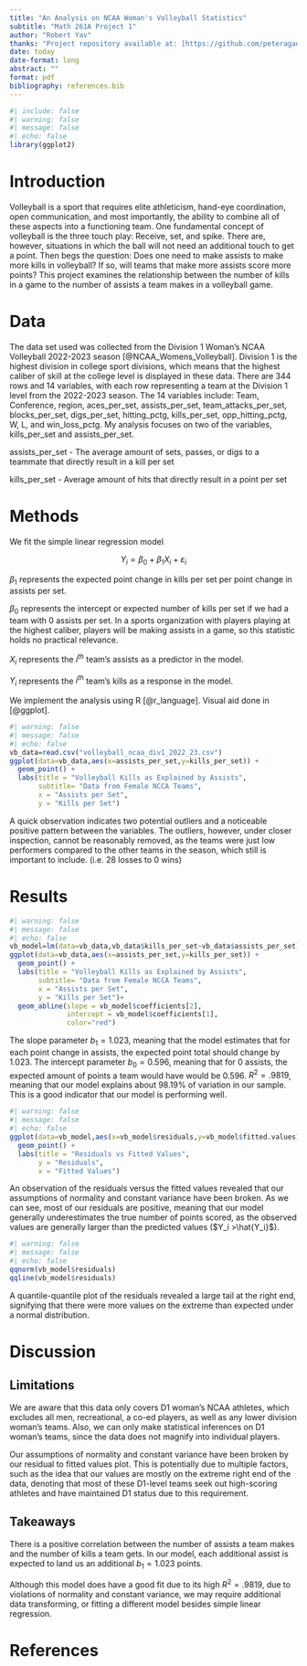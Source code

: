 ```yaml
---
title: "An Analysis on NCAA Woman's Volleyball Statistics"
subtitle: "Math 261A Project 1"
author: "Robert Yav"
thanks: "Project repository available at: [https://github.com/peteragao/MATH261A-project-template](https://github.com/peteragao/MATH261A-project-template)."
date: today
date-format: long
abstract: ""
format: pdf
bibliography: references.bib
---
```


```r
#| include: false
#| warning: false
#| message: false
#| echo: false
library(ggplot2)
```

# Introduction

Volleyball is a sport that requires elite athleticism, hand-eye coordination, open communication, and most importantly, the ability to combine all of these aspects into a functioning team. One fundamental concept of volleyball is the three touch play: Receive, set, and spike. There are, however, situations in which the ball will not need an additional touch to get a point. Then begs the question: Does one need to make assists to make more kills in volleyball? If so, will teams that make more assists score more points? This project examines the relationship between the number of kills in a game to the number of assists a team makes in a volleyball game.

# Data

The data set used was collected from the Division 1 Woman's NCAA Volleyball 2022-2023 season [@NCAA_Womens_Volleyball]. Division 1 is the highest division in college sport divisions, which means that the highest caliber of skill at the college level is displayed in these data. There are 344 rows and 14 variables, with each row representing a team at the Division 1 level from the 2022-2023 season. The 14 variables include: Team, Conference, region, aces_per_set, assists_per_set, team_attacks_per_set, blocks_per_set, digs_per_set, hitting_pctg, kills_per_set, opp_hitting_pctg, W, L, and win_loss_pctg. My analysis focuses on two of the variables, kills_per_set and assists_per_set.

assists_per_set - The average amount of sets, passes, or digs to a teammate that directly result in a kill per set

kills_per_set - Average amount of hits that directly result in a point per set



# Methods
We fit the simple linear regression model

$$Y_i = \beta_0 +\beta_1 X_i + \varepsilon_i$$

  $\beta_1$ represents the expected point change in kills per set per point change in assists
  per set.
  
  $\beta_0$ represents the intercept or expected number of kills per set if we had a team with 0      assists per set. In a sports organization with players playing at the highest caliber, players     will be making assists in a game, so this statistic holds no practical relevance.
  
  $X_i$ represents the $i^{th}$ team's assists as a predictor in the model.
  
  $Y_i$ represents the $i^{th}$ team's kills as a response in the model.
  
  We implement the analysis using R [@r_language]. Visual aid done in [@ggplot].

```r
#| warning: false
#| message: false
#| echo: false
vb_data=read.csv("volleyball_ncaa_div1_2022_23.csv")
ggplot(data=vb_data,aes(x=assists_per_set,y=kills_per_set)) +
  geom_point() +
  labs(title = "Volleyball Kills as Explained by Assists",
       subtitle= "Data from Female NCCA Teams",
       x = "Assists per Set",
       y = "Kills per Set")
```

A quick observation indicates two potential outliers and a noticeable positive
pattern between the variables. The outliers, however, under closer inspection, cannot
be reasonably removed, as the teams were just low performers compared to the other
teams in the season, which still is important to include. (i.e. 28 losses to 0 wins)

# Results
```r
#| warning: false
#| message: false
#| echo: false
vb_model=lm(data=vb_data,vb_data$kills_per_set~vb_data$assists_per_set)
ggplot(data=vb_data,aes(x=assists_per_set,y=kills_per_set)) +
  geom_point() +
  labs(title = "Volleyball Kills as Explained by Assists",
       subtitle= "Data from Female NCCA Teams",
       x = "Assists per Set",
       y = "Kills per Set")+
  geom_abline(slope = vb_model$coefficients[2], 
              intercept = vb_model$coefficients[1],
              color="red")
```
The slope parameter $b_1 = 1.023$, meaning that the model estimates that for each
point change in assists, the expected point total should change by 1.023.
The intercept parameter $b_0 = 0.596$, meaning that for 0 assists, the expected amount
of points a team would have would be 0.596.
$R^2 = .9819$, meaning that our model explains about 98.19% of variation in our sample.
This is a good indicator that our model is performing well.

```r
#| warning: false
#| message: false
#| echo: false
ggplot(data=vb_model,aes(x=vb_model$residuals,y=vb_model$fitted.values)) +
  geom_point() +
  labs(title = "Residuals vs Fitted Values",
       y = "Residuals",
       x = "Fitted Values")

```
An observation of the residuals versus the fitted values revealed that our assumptions of normality and constant variance have been broken. As we can see, most of our residuals are positive, meaning that our model generally underestimates the true number of points scored, as the observed values are generally larger than the predicted values ($Y_i >\hat{Y_i}$).

```r
#| warning: false
#| message: false
#| echo: false
qqnorm(vb_model$residuals)
qqline(vb_model$residuals)
```

A quantile-quantile plot of the residuals revealed a large tail at the right end,
signifying that there were more values on the extreme than expected under a normal
distribution.


# Discussion

## Limitations

We are aware that this data only covers D1 woman's NCAA athletes, which excludes all
men, recreational, a co-ed players, as well as any lower division woman's teams. Also,
we can only make statistical inferences on D1 woman's teams, since the data does not
magnify into individual players.

Our assumptions of normality and constant variance have been broken by our residual
to fitted values plot. This is potentially due to multiple factors, such as the idea that our
values are mostly on the extreme right end of the data, denoting that most of these D1-level teams seek out high-scoring athletes and have maintained D1 status due to this requirement.



## Takeaways

There is a positive correlation between the number of assists a team makes and the number of kills a team gets. In our model, each additional assist is expected to land us an additional $b_1=1.023$ points.

Although this model does have a good fit due to its high $R^2=.9819$, due to violations of normality and constant variance, we may require additional data transforming, or fitting
a different model besides simple linear regression.



# References
